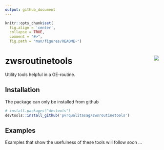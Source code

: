 ```yaml
---
output: github_document
---
```


```r
knitr::opts_chunk$set(
  fig.align = 'center',
  collapse = TRUE,
  comment = "#>",
  fig.path = "man/figures/README-")
```


# zwsroutinetools <img src="man/figures/logo.png" align="right" />

Utility tools helpful in a GE-routine.


## Installation

The package can only be installed from github

```r
# install.packages("devtools")
devtools::install_github('pvrqualitasag/zwsroutinetools')
```


## Examples
Examples that show the usefulness of these tools will follow soon ...

